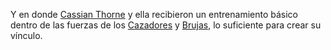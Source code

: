 Y en donde [Cassian Thorne](Cassian%20Thorne.md) y ella recibieron un entrenamiento básico dentro de las fuerzas de los [Cazadores](Cazadores.md) y [Brujas](Brujas.md), lo suficiente para crear su vínculo. 